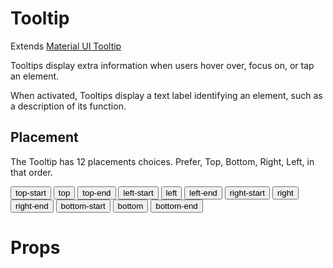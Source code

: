 
<Meta title="Components/Tooltip" component={Tooltip} />

# Tooltip

Extends [Material UI Tooltip](https://material-ui.com/components/tooltips/)

Tooltips display extra information when users hover over, focus on, or tap an element.

When activated, Tooltips display a text label identifying an element, such as a description of its function.

<Canvas>
  <Story name="default">
    <Flex justifyContent="center">
      <Tooltip title="Delete">
        <IconButton aria-label="delete">
          <Icons.Delete />
        </IconButton>
      </Tooltip>
    </Flex>
  </Story>
</Canvas>

## Placement

The Tooltip has 12 placements choices. Prefer, Top, Bottom, Right, Left, in that order.

<Canvas>
  <Story name="placement">
    <div>
      <Flex justifyContent="center">
        <Tooltip title="Add" placement="top-start">
          <Button m={2}>top-start</Button>
        </Tooltip>
        <Tooltip title="Add" placement="top">
          <Button m={2}>top</Button>
        </Tooltip>
        <Tooltip title="Add" placement="top-end">
          <Button m={2}>top-end</Button>
        </Tooltip>
      </Flex>
      <Flex justifyContent="center">
        <Flex alignItems="flex-start" flexDirection="column">
          <Tooltip title="Add" placement="left-start">
            <Button m={2}>left-start</Button>
          </Tooltip>
          <Tooltip title="Add" placement="left">
            <Button m={2}>left</Button>
          </Tooltip>
          <Tooltip title="Add" placement="left-end">
            <Button m={2}>left-end</Button>
          </Tooltip>
        </Flex>
        <Box width={200} />
        <Flex alignItems="flex-end" flexDirection="column">
          <Tooltip title="Add" placement="right-start">
            <Button m={2}>right-start</Button>
          </Tooltip>
          <Tooltip title="Add" placement="right">
            <Button m={2}>right</Button>
          </Tooltip>
          <Tooltip title="Add" placement="right-end">
            <Button m={2}>right-end</Button>
          </Tooltip>
        </Flex>
      </Flex>
      <Flex justifyContent="center">
        <Tooltip title="Add" placement="bottom-start">
          <Button m={2}>bottom-start</Button>
        </Tooltip>
        <Tooltip title="Add" placement="bottom">
          <Button m={2}>bottom</Button>
        </Tooltip>
        <Tooltip title="Add" placement="bottom-end">
          <Button m={2}>bottom-end</Button>
        </Tooltip>
      </Flex>
    </div>
  </Story>
</Canvas>

# Props

<ArgsTable of={TooltipDocs} />
